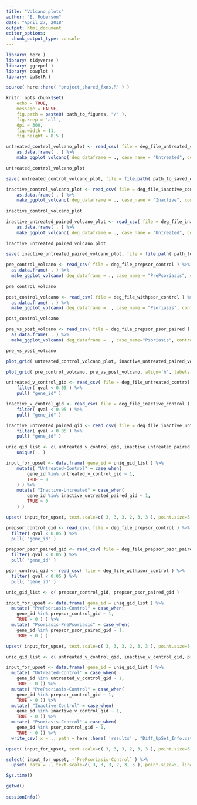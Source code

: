 ```yaml
---
title: "Volcano plots"
author: "E. Roberson"
date: "April 27, 2018"
output: html_document
editor_options: 
  chunk_output_type: console
---
```


```r
library( here )
library( tidyverse )
library( ggrepel )
library( cowplot )
library( UpSetR )
```

```r
source( here::here( "project_shared_fxns.R" ) )
```

```r
knitr::opts_chunk$set(
	echo = TRUE,
	message = FALSE,
	fig.path = paste0( path_to_figures, "/" ),
	fig.keep = 'all',
	dpi = 300,
	fig.width = 11,
	fig.height = 8.5 )
```

```r
untreated_control_volcano_plot <- read_csv( file = deg_file_untreated_control ) %>%
	as.data.frame( . ) %>%
	make_ggplot_volcano( deg_dataframe = ., case_name = "Untreated", control_name = "Control" )

untreated_control_volcano_plot

save( untreated_control_volcano_plot, file = file.path( path_to_saved_objects, "untreated_v_control_volcano.RData" ) )
```

```r
inactive_control_volcano_plot <- read_csv( file = deg_file_inactive_control ) %>%
	as.data.frame( . ) %>%
	make_ggplot_volcano( deg_dataframe = ., case_name = "Inactive", control_name = "Control" )
	
inactive_control_volcano_plot
```

```r
inactive_untreated_paired_volcano_plot <- read_csv( file = deg_file_inactive_untreated_paired ) %>%
	as.data.frame( . ) %>%
	make_ggplot_volcano( deg_dataframe = ., case_name = "Untreated", control_name = "Inactive" )
	
inactive_untreated_paired_volcano_plot

save( inactive_untreated_paired_volcano_plot, file = file.path( path_to_saved_objects, "untreated_v_inactive_volcano.RData" ) )
```

```r
pre_control_volcano <- read_csv( file = deg_file_prepsor_control ) %>%
  as.data.frame( . ) %>%
  make_ggplot_volcano( deg_dataframe = ., case_name = "PrePsoriasis", control_name = "Control" )
  
pre_control_volcano
```

```r
post_control_volcano <- read_csv( file = deg_file_withpsor_control ) %>%
  as.data.frame( . ) %>%
  make_ggplot_volcano( deg_dataframe = ., case_name = "Psoriasis", control_name = "Control" )

post_control_volcano
```

```r
pre_vs_post_volcano <- read_csv( file = deg_file_prepsor_psor_paired ) %>%
  as.data.frame( . ) %>%
  make_ggplot_volcano( deg_dataframe = ., case_name="Psoriasis", control_name = "PrePsoriasis" )

pre_vs_post_volcano
```

```r
plot_grid( untreated_control_volcano_plot, inactive_untreated_paired_volcano_plot, align='h', labels=c( "A", "B" ), nrow=1 )

plot_grid( pre_control_volcano, pre_vs_post_volcano, align='h', labels = c( "A", "B" ) )
```

```r
untreated_v_control_gid <- read_csv( file = deg_file_untreated_control ) %>%
	filter( qval < 0.05 ) %>%
	pull( "gene_id" )

inactive_v_control_gid <- read_csv( file = deg_file_inactive_control ) %>%
	filter( qval < 0.05 ) %>%
	pull( "gene_id" )

inactive_untreated_paired_gid <- read_csv( file = deg_file_inactive_untreated_paired ) %>%
	filter( qval < 0.05 ) %>%
	pull( "gene_id" )

uniq_gid_list <- c( untreated_v_control_gid, inactive_untreated_paired_gid ) %>%
	unique( . )

input_for_upset <- data.frame( gene_id = uniq_gid_list ) %>%
	mutate( "Untreated-Control" = case_when(
		gene_id %in% untreated_v_control_gid ~ 1,
		TRUE ~ 0
	) ) %>%
	mutate( "Inactive-Untreated" = case_when(
		gene_id %in% inactive_untreated_paired_gid ~ 1,
		TRUE ~ 0
	) )

upset( input_for_upset, text.scale=c( 3, 3, 3, 2, 3, 3 ), point.size=5, line.size=2 )
```

```r
prepsor_control_gid <- read_csv( file = deg_file_prepsor_control ) %>%
  filter( qval < 0.05 ) %>%
  pull( "gene_id" )

prepsor_psor_paired_gid <- read_csv( file = deg_file_prepsor_psor_paired ) %>%
  filter( qval < 0.05 ) %>%
  pull( "gene_id" )

psor_control_gid <- read_csv( file = deg_file_withpsor_control ) %>%
  filter( qval < 0.05 ) %>%
  pull( "gene_id" )

uniq_gid_list <- c( prepsor_control_gid, prepsor_psor_paired_gid )

input_for_upset <- data.frame( gene_id = uniq_gid_list ) %>%
  mutate( "PrePsoriasis-Control" = case_when(
    gene_id %in% prepsor_control_gid ~ 1,
    TRUE ~ 0 ) ) %>%
  mutate( "Psoriasis-PrePsoriasis" = case_when(
    gene_id %in% prepsor_psor_paired_gid ~ 1,
    TRUE ~ 0 ) )

upset( input_for_upset, text.scale=c( 3, 3, 3, 2, 3, 3 ), point.size=5, line.size=2 )
```

```r
uniq_gid_list <- c( untreated_v_control_gid, inactive_v_control_gid, prepsor_control_gid,  psor_control_gid )

input_for_upset <- data.frame( gene_id = uniq_gid_list ) %>%
  mutate( "Untreated-Control" = case_when(
    gene_id %in% untreated_v_control_gid ~ 1,
    TRUE ~ 0 )) %>%
  mutate( "PrePsoriasis-Control" = case_when(
    gene_id %in% prepsor_control_gid ~ 1,
    TRUE ~ 0 )) %>%
  mutate( "Inactive-Control" = case_when(
    gene_id %in% inactive_v_control_gid ~ 1,
    TRUE ~ 0 )) %>%
  mutate( "Psoriasis-Control" = case_when(
    gene_id %in% psor_control_gid ~ 1,
    TRUE ~ 0 )) %>%
  write_csv( x = ., path = here::here( 'results' , "Diff_UpSet_Info.csv" ) )

upset( input_for_upset, text.scale=c( 3, 3, 3, 2, 3, 3 ), point.size=5, line.size=2 )

select( input_for_upset, -`PrePsoriasis-Control` ) %>%
  upset( data = ., text.scale=c( 3, 3, 3, 2, 3, 3 ), point.size=5, line.size=2 )
```

```r
Sys.time()

getwd()
  
sessionInfo()
```
